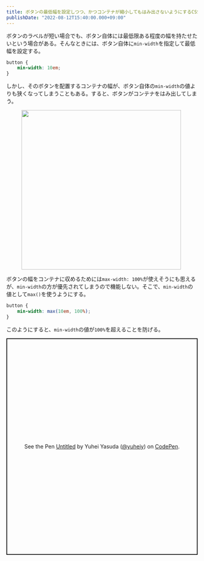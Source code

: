 ```yaml
---
title: ボタンの最低幅を設定しつつ、かつコンテナが縮小してもはみ出さないようにするCSS
publishDate: "2022-08-12T15:40:00.000+09:00"
---
```



ボタンのラベルが短い場合でも、ボタン自体には最低限ある程度の幅を持たせたいという場合がある。そんなときには、ボタン自体に`min-width`を指定して最低幅を設定する。

```css
button {
	min-width: 10em;
}
```

しかし、そのボタンを配置するコンテナの幅が、ボタン自体の`min-width`の値よりも狭くなってしまうこともある。すると、ボタンがコンテナをはみ出してしまう。


<figure>
	<Image
		src={_1Image}
		alt=""
		style="width: calc(840/2/16*1rem);"
	/>
</figure>

ボタンの幅をコンテナに収めるためには`max-width: 100%`が使えそうにも思えるが、`min-width`の方が優先されてしまうので機能しない。そこで、`min-width`の値として`max()`を使うようにする。

```css
button {
	min-width: max(10em, 100%);
}
```

このようにすると、`min-width`の値が`100%`を超えることを防げる。

<p class="codepen" data-height="570" data-slug-hash="PoRdReV" data-user="yuheiy" style="height: 570px; box-sizing: border-box; display: flex; align-items: center; justify-content: center; border: 2px solid; margin: 1em 0; padding: 1em;">
  <span>See the Pen <a href="https://codepen.io/yuheiy/pen/PoRdReV">
  Untitled</a> by Yuhei Yasuda (<a href="https://codepen.io/yuheiy">@yuheiy</a>)
  on <a href="https://codepen.io">CodePen</a>.</span>
</p>
<script async src="https://cpwebassets.codepen.io/assets/embed/ei.js"></script>
